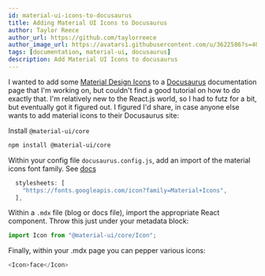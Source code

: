 ```yaml
---
id: material-ui-icons-to-docusaurus
title: Adding Material UI Icons to Docusaurus
author: Taylor Reece
author_url: https://github.com/taylorreece
author_image_url: https://avatars1.githubusercontent.com/u/3622586?s=400&u=92d81adf0d87e31ac26d0f335e154697c2e5d04a&v=4
tags: [documentation, material-ui, docusaurus]
description: Add Material UI Icons to docusaurus
---
```


I wanted to add some [Material Design Icons](https://material.io/resources/icons/?style=baseline) to a [Docusaurus](https://docusaurus.io/) documentation page that I'm working on, but couldn't find a good tutorial on how to do exactly that. I'm relatively new to the React.js world, so I had to futz for a bit, but eventually got it figured out. <!-- truncate -->I figured I'd share, in case anyone else wants to add material icons to their Docusaurus site:

Install `@material-ui/core`

```bash
npm install @material-ui/core
```

Within your config file `docusaurus.config.js`, add an import of the material icons font family. See [docs](https://v2.docusaurus.io/docs/docusaurus.config.js#stylesheets)

```js
  stylesheets: [
    "https://fonts.googleapis.com/icon?family=Material+Icons",
  ],
```

Within a `.mdx` file (blog or docs file), import the appropriate React component. Throw this just under your metadata block:

```javascript
import Icon from "@material-ui/core/Icon";
```

Finally, within your .mdx page you can pepper various icons:

```javascript
<Icon>face</Icon>
```
